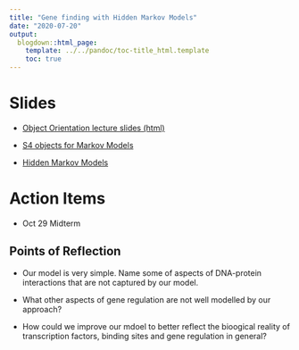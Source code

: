 ```yaml
---
title: "Gene finding with Hidden Markov Models"
date: "2020-07-20"
output:
  blogdown::html_page:
    template: ../../pandoc/toc-title_html.template
    toc: true
---
```


# Slides

- [Object Orientation  lecture slides (html)](/slides/14-slides.html)

- [S4 objects for Markov Models](/slides/14-lab.html)

- [Hidden Markov Models](/slides/hmm.pdf)


# Action Items

- Oct 29 Midterm


## Points of Reflection

- Our model is very simple. Name some of aspects of DNA-protein interactions that are not captured by our model.

- What other aspects of gene regulation are not well modelled by our approach?

- How could we improve our mdoel to better reflect the bioogical reality of transcription factors, binding sites and gene regulation in general?

